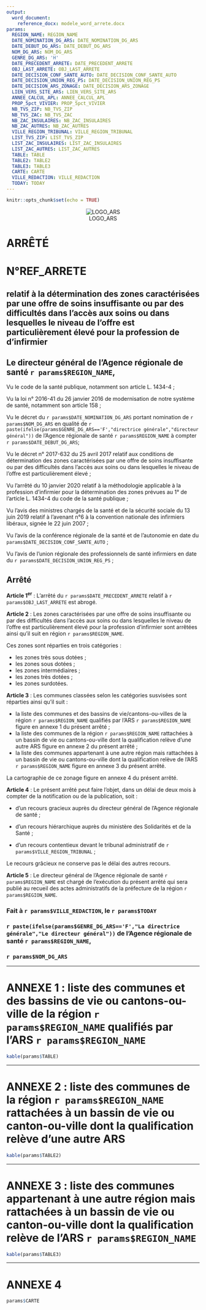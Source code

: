 ```yaml
---
output: 
  word_document:
    reference_docx: modele_word_arrete.docx
params: 
  REGION_NAME: REGION_NAME
  DATE_NOMINATION_DG_ARS: DATE_NOMINATION_DG_ARS
  DATE_DEBUT_DG_ARS: DATE_DEBUT_DG_ARS
  NOM_DG_ARS: NOM_DG_ARS
  GENRE_DG_ARS: 'H'
  DATE_PRECEDENT_ARRETE: DATE_PRECEDENT_ARRETE
  OBJ_LAST_ARRETE: OBJ_LAST_ARRETE
  DATE_DECISION_CONF_SANTE_AUTO: DATE_DECISION_CONF_SANTE_AUTO
  DATE_DECISION_UNION_REG_PS: DATE_DECISION_UNION_REG_PS
  DATE_DECISION_ARS_ZONAGE: DATE_DECISION_ARS_ZONAGE
  LIEN_VERS_SITE_ARS: LIEN_VERS_SITE_ARS
  ANNEE_CALCUL_APL: ANNEE_CALCUL_APL
  PROP_5pct_VIVIER: PROP_5pct_VIVIER
  NB_TVS_ZIP: NB_TVS_ZIP
  NB_TVS_ZAC: NB_TVS_ZAC
  NB_ZAC_INSULAIRES: NB_ZAC_INSULAIRES
  NB_ZAC_AUTRES: NB_ZAC_AUTRES
  VILLE_REGION_TRIBUNAL: VILLE_REGION_TRIBUNAL
  LIST_TVS_ZIP: LIST_TVS_ZIP
  LIST_ZAC_INSULAIRES: LIST_ZAC_INSULAIRES
  LIST_ZAC_AUTRES: LIST_ZAC_AUTRES
  TABLE: TABLE
  TABLE2: TABLE2
  TABLE3: TABLE3
  CARTE: CARTE
  VILLE_REDACTION: VILLE_REDACTION
  TODAY: TODAY
---
```


```r
knitr::opts_chunk$set(echo = TRUE)
```

<center>![LOGO_ARS](ARS.png)</center>

# ARRÊTÉ 
# N°REF_ARRETE

<!-- https://shiny.rstudio.com/articles/generating-reports.html -->

## relatif à la détermination des zones caractérisées par une offre de soins insuffisante ou par des difficultés dans l’accès aux soins ou dans lesquelles le niveau de l’offre est particulièrement élevé pour la profession de d’infirmier

## Le directeur général de l’Agence régionale de santé `r params$REGION_NAME`,

Vu le code de la santé publique, notamment son article L. 1434-4 ;

Vu la loi n° 2016-41 du 26 janvier 2016 de modernisation de notre système de santé, notamment son article 158 ;

Vu le décret du `r params$DATE_NOMINATION_DG_ARS` portant nomination de `r params$NOM_DG_ARS` en qualité de `r paste(ifelse(params$GENRE_DG_ARS=='F',"directrice générale","directeur général"))` de l'Agence régionale de santé `r params$REGION_NAME` à compter `r params$DATE_DEBUT_DG_ARS`; 

Vu le décret n° 2017-632 du 25 avril 2017 relatif aux conditions de détermination des zones caractérisées par une offre de soins insuffisante ou par des difficultés dans l’accès aux soins ou dans lesquelles le niveau de l’offre est particulièrement élevé ;

Vu l’arrêté du 10 janvier 2020 relatif à la méthodologie applicable à la profession d’infirmier pour la détermination des zones prévues au 1° de l’article L. 1434-4 du code de la santé publique ;

Vu l’avis des ministres chargés de la santé et de la sécurité sociale du 13 juin 2019 relatif à l’avenant n°6 à la convention nationale des infirmiers libéraux, signée le 22 juin 2007 ; 

Vu l’avis de la conférence régionale de la santé et de l’autonomie en date du `params$DATE_DECISION_CONF_SANTE_AUTO` ;

Vu l’avis de l’union régionale des professionnels de santé infirmiers en date du `r params$DATE_DECISION_UNION_REG_PS` ;


## Arrêté

**Article 1^er^** : L’arrêté du `r params$DATE_PRECEDENT_ARRETE` relatif à `r params$OBJ_LAST_ARRETE` est abrogé.


**Article 2** : Les zones caractérisées par une offre de soins insuffisante ou par des difficultés dans l’accès aux soins ou dans lesquelles le niveau de l’offre est particulièrement élevé pour la profession d’infirmier sont arrêtées ainsi qu’il suit en région `r params$REGION_NAME`.

Ces zones sont réparties en trois catégories :

- les zones très sous dotées ;
- les zones sous dotées ;
- les zones intermédiaires ;
- les zones très dotées ;
- les zones surdotées. 



**Article 3** :  Les communes classées selon les catégories susvisées sont réparties ainsi qu’il suit : 

-	la liste des communes et  des bassins de vie/cantons-ou-villes de la région `r params$REGION_NAME` qualifiés par l’ARS `r params$REGION_NAME` figure en annexe 1 du présent arrêté ; 
-	la liste des communes de la région `r params$REGION_NAME` rattachées à un bassin de vie ou cantons-ou-ville dont la qualification relève d’une autre ARS figure en annexe 2 du présent arrêté ; 
-	la liste des communes appartenant à une autre région mais rattachées à un bassin de vie ou cantons-ou-ville dont la qualification relève de l’ARS `r params$REGION_NAME` figure en annexe 3 du présent arrêté.

La cartographie de ce zonage figure en annexe 4 du  présent arrêté.


**Article 4** : Le présent arrêté peut faire l'objet, dans un délai de deux mois à compter de la notification ou de la publication, soit :

- d’un recours gracieux auprès du directeur général de l’Agence régionale de santé ;

-	d’un recours hiérarchique auprès du ministère des Solidarités et de la Santé ;

- d'un recours contentieux devant le tribunal administratif de `r params$VILLE_REGION_TRIBUNAL` ;

Le recours grâcieux ne conserve pas le délai des autres recours.

**Article 5** : Le directeur général de l’Agence régionale de santé `r params$REGION_NAME` est chargé de l’exécution du présent arrêté qui sera publié au recueil des actes administratifs de la préfecture de la région `r params$REGION_NAME`.

  
  

### Fait à `r params$VILLE_REDACTION`, le `r params$TODAY`


### `r paste(ifelse(params$GENRE_DG_ARS=='F',"La directrice générale","Le directeur général"))` de l'Agence régionale de santé `r params$REGION_NAME`,


### `r params$NOM_DG_ARS`



******

# ANNEXE 1 : liste des communes et des bassins de vie ou cantons-ou-ville de la région `r params$REGION_NAME` qualifiés par l’ARS `r params$REGION_NAME`

```r
kable(params$TABLE)
```

******

# ANNEXE 2 : liste des communes de la région `r params$REGION_NAME` rattachées à un bassin de vie ou canton-ou-ville dont la qualification relève d’une autre ARS

```r
kable(params$TABLE2)
```

******

# ANNEXE 3 : liste des communes appartenant à une autre région mais rattachées à un bassin de vie ou canton-ou-ville dont la qualification relève de l’ARS `r params$REGION_NAME`

```r
kable(params$TABLE3)
```


******

# ANNEXE 4

```r
params$CARTE
```

